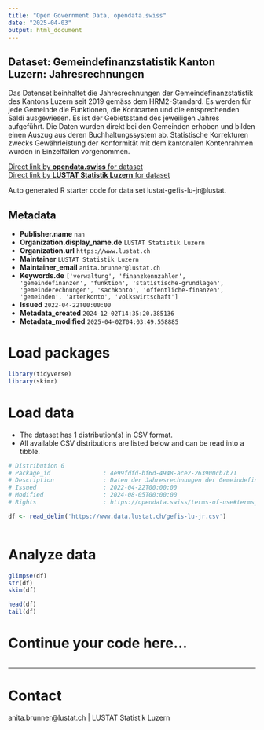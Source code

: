 ```yaml
---
title: "Open Government Data, opendata.swiss"
date: "2025-04-03"
output: html_document
---
```


## Dataset: Gemeindefinanzstatistik Kanton Luzern: Jahresrechnungen

Das Datenset beinhaltet die Jahresrechnungen der  Gemeindefinanzstatistik des Kantons Luzern seit 2019 gemäss dem HRM2-Standard. Es werden für jede Gemeinde die Funktionen, die Kontoarten und die entsprechenden Saldi ausgewiesen. Es ist der Gebietsstand des jeweiligen Jahres aufgeführt. Die Daten wurden direkt bei den Gemeinden erhoben und bilden einen Auszug aus deren Buchhaltungssystem ab. Statistische Korrekturen zwecks Gewährleistung der Konformität mit dem kantonalen Kontenrahmen wurden in Einzelfällen vorgenommen.

[Direct link by **opendata.swiss** for dataset](https://opendata.swiss/de/dataset/gemeindefinanzstatistik-kanton-luzern-jahresrechnungen)<br>
[Direct link by **LUSTAT Statistik Luzern** for dataset](https://www.lustat.ch/daten?stichwort=Gemeinderechnungen%20HRM2)

Auto generated R starter code for data set lustat-gefis-lu-jr@lustat.

## Metadata

- **Publisher.name** `nan`
- **Organization.display_name.de** `LUSTAT Statistik Luzern`
- **Organization.url** `https://www.lustat.ch`
- **Maintainer** `LUSTAT Statistik Luzern`
- **Maintainer_email** `anita.brunner@lustat.ch`
- **Keywords.de** `['verwaltung', 'finanzkennzahlen', 'gemeindefinanzen', 'funktion', 'statistische-grundlagen', 'gemeinderechnungen', 'sachkonto', 'offentliche-finanzen', 'gemeinden', 'artenkonto', 'volkswirtschaft']`
- **Issued** `2022-04-22T00:00:00`
- **Metadata_created** `2024-12-02T14:35:20.385136`
- **Metadata_modified** `2025-04-02T04:03:49.558885`


# Load packages

```r

library(tidyverse)
library(skimr)

```

# Load data

-   The dataset has 1 distribution(s) in CSV format.
-   All available CSV distributions are listed below and can be read into a tibble.

```r

# Distribution 0
# Package_id               : 4e99fdfd-bf6d-4948-ace2-263900cb7b71
# Description              : Daten der Jahresrechnungen der Gemeindefinanzstatistik vom Kanton Luzern im höchsten Detaillierungsgrad der Kontofunktion und Kontoart (aggregiert auf Minimalvorgabe vom Kanton: Stufen 3 oder 4 bei Kontofunktion und Stufen 4, 5 oder 6 bei Kontoart)
# Issued                   : 2022-04-22T00:00:00
# Modified                 : 2024-08-05T00:00:00
# Rights                   : https://opendata.swiss/terms-of-use#terms_by_ask

df <- read_delim('https://www.data.lustat.ch/gefis-lu-jr.csv')



```

# Analyze data

```r

glimpse(df)
str(df)
skim(df)

head(df)
tail(df)

```

# Continue your code here...

```r

```

------------------------------------------------------------------------

# Contact

anita.brunner@lustat.ch | LUSTAT Statistik Luzern
